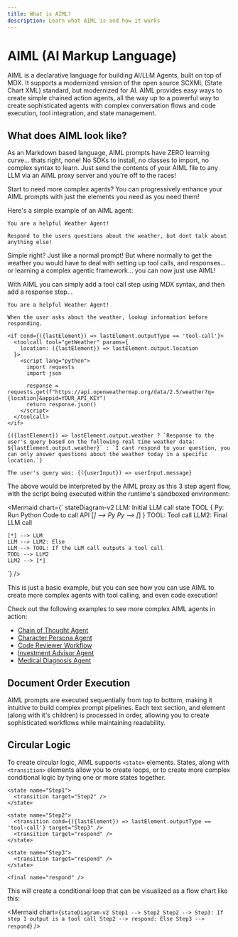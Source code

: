 ```yaml
---
title: What is AIML?
description: Learn what AIML is and how it works
---
```


# AIML (AI Markup Language)

AIML is a declarative language for building AI/LLM Agents, built on top of MDX. It supports a modernized version of the open source SCXML (State Chart XML) standard, but modernized for AI.
AIML provides easy ways to create simple chained action agents, all the way up to a powerful way to create sophisticated agents with complex conversation flows and code execution, tool integration, and state management. 

## What does AIML look like?
As an Markdown based language, AIML prompts have ZERO learning curve... thats right, none! No SDKs to install, no classes to import, no complex syntax to learn.
Just send the contents of your AIML file to any LLM via an AIML proxy server and you're off to the races!

Start to need more complex agents? You can progressively enhance your AIML prompts with just the elements you need as you need them!

Here's a simple example of an AIML agent:

```mdx
You are a helpful Weather Agent!

Respond to the users questions about the weather, but dont talk about anything else!
```

Simple right? Just like a normal prompt! But where normally to get the weather you would have to deal with setting up tool calls, and responses... or learning a complex agentic framework... you can now just use AIML!

With AIML you can simply add a tool call step using MDX syntax, and then add a response step...

```mdx
You are a helpful Weather Agent!

When the user asks about the weather, lookup information before responding.

<if cond={({lastElement}) => lastElement.outputType == 'tool-call'}>
  <toolcall tool="getWeather" params={
    location: ({lastElement}) => lastElement.output.location
  }>
    <script lang="python">
      import requests
      import json

      response = requests.get(f"https://api.openweathermap.org/data/2.5/weather?q={location}&appid=YOUR_API_KEY")
      return response.json()
    </script>
  </toolcall>
</if>

{({lastElement}) => lastElement.output.weather ? `Response to the user's query based on the following real time weather data: ${lastElement.output.weather}` : `I cant respond to your question, you can only answer questions about the weather today in a specific location.`}

The user's query was: {({userInput}) => userInput.message} 
```

The above would be interpreted by the AIML proxy as this 3 step agent flow, with the script being executed within the runtime's sandboxed environment:

<Mermaid
  chart={`
stateDiagram-v2
    LLM: Initial LLM call
    state TOOL {
        Py: Run Python Code to call API
        [*] --> Py
        Py --> [*]
    }
    TOOL: Tool call
    LLM2: Final LLM call

    [*] --> LLM
    LLM --> LLM2: Else
    LLM --> TOOL: If the LLM call outputs a tool call
    TOOL --> LLM2
    LLM2 --> [*]
`} />

This is just a basic example, but you can see how you can use AIML to create more complex agents with tool calling, and even code execution!

Check out the following examples to see more complex AIML agents in action:

- [Chain of Thought Agent](/docs/examples/chain-of-thought)
- [Character Persona Agent](/docs/examples/character-persona)
- [Code Reviewer Workflow](/docs/examples/code-reviewer)
- [Investment Advisor Agent](/docs/examples/investment-advisor)
- [Medical Diagnosis Agent](/docs/examples/medical-diagnosis)

## Document Order Execution

AIML prompts are executed sequentially from top to bottom, making it intuitive to build complex prompt pipelines. Each text section, and element (along with it's children) is processed in order, allowing you to create sophisticated workflows while maintaining readability.

## Circular Logic

To create circular logic, AIML supports `<state>` elements. States, along with `<transition>` elements allow you to create loops, or to create more complex conditional logic by tying one or more states together.

```mdx
<state name="Step1">
  <transition target="Step2" />
</state>

<state name="Step2">
  <transition cond={({lastElement}) => lastElement.outputType == 'tool-call'} target="Step3" />
  <transition target="respond" />
</state>

<state name="Step3">
  <transition target="respond" />
</state>

<final name="respond" />
```

This will create a conditional loop that can be visualized as a flow chart like this:

<Mermaid
  chart={`
stateDiagram-v2
    Step1 --> Step2
    Step2 --> Step3: If step 1 output is a tool call
    Step2 --> respond: Else
    Step3 --> respond
`} />




